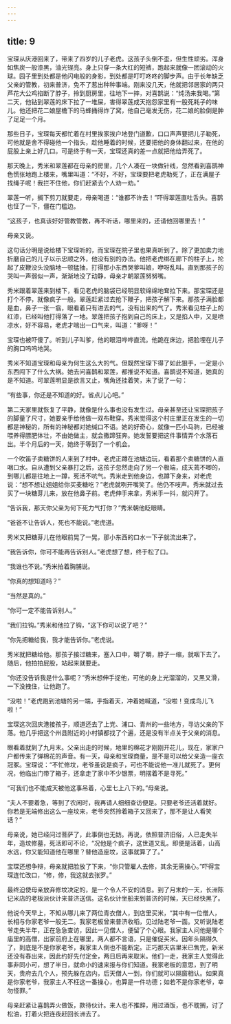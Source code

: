 ```yaml
---
---
---
```

title: 9
---




宝琛从庆港回来了，带来了四岁的儿子老虎。这孩子头倒不歪，但生性顽劣。浑身如焦炭一般漆黑，油光锃亮。身上只穿一条大红的短裤，跑起来就像一团滚动的火球。园子里到处都是他闪电般的身影，到处都是叮叮咚咚的脚步声。由于长年缺乏父亲的管教，初来普济，免不了惹出种种事端。刚来没几天，他就把邻居家的两只芦花大公鸡掐断了脖子，拎到厨房里，往地下一摔，对喜鹊说：“炖汤来我喝。”第二天，他钻到翠莲的床下拉了一堆屎，害得翠莲成天抱怨家里有一股死耗子的味儿。他还把花二娘屋檐下的马蜂捅得炸了窝，他自己毫发无伤，花二娘的脸倒是肿了足足一个月。

那些日子，宝琛每天都忙着在村里挨家挨户地登门道歉，口口声声要把儿子勒死，可他就是舍不得碰他一个指头，趁他睡着的时候，还要把他的身体翻过来，在他的屁股上亲上好几口。可是终于有一天，宝琛还真的差一点就把他给弄死了。

那天晚上，秀米和翠莲都在母亲的房里，几个人凑在一块做针线，忽然看到喜鹊神色慌张地跑上楼来，嘴里叫道：“不好，不好，宝琛要把老虎勒死了，正在满屋子找绳子呢！我拦不住他，你们赶紧去个人劝一劝。”

翠莲一听，搁下剪刀就要走，母亲喝道：“谁都不许去！”吓得翠莲直吐舌头。喜鹊也怔了一下，僵在门槛边。

“这孩子，也真该好好管教管教，再不听话，哪里来的，还请他回哪里去！”

母亲又说。

这句话分明是说给楼下宝琛听的，而宝琛在院子里也果真听到了。除了更加卖力地折磨自己的儿子以示忠顺之外，他没有别的办法。他把老虎绑在廊下的柱子上，抡起了皮鞭没头没脑地一顿猛抽，打得那小东西哭爹叫娘，咿呀乱叫。直到那孩子的哭叫一声弱似一声，渐渐地没了动静，母亲才朝翠莲努努嘴。

秀米跟着翠莲来到楼下，看见老虎的脑袋已经明显软绵绵地耷拉下来。那宝琛还是打个不停，就像疯子一般。翠莲赶紧过去抢下鞭子，把孩子解下来。那孩子满脸都是血，鼻子一张一翕，眼看着只有进去的气，没有出来的气了。秀米看见柱子上的红漆，已经叫他打得落了一地。翠莲把孩子抱到自己的床上，又是掐人中，又是喷凉水，好不容易，老虎才喘出一口气来，叫道：“爹呀！”

宝琛也被吓傻了。听到儿子叫爹，他的眼泪哗哗直流。他跪在床边，把脸埋在儿子的胸口呜呜地哭。

秀米不知道宝琛和母亲为何生这么大的气。但既然宝琛下得了如此狠手，一定是小东西闯下了什么大祸。她去问喜鹊和翠莲，都推说不知道。喜鹊说不知道，她真的是不知道。可翠莲明显是欲言又止，嘴角还挂着笑，末了说了一句：

“有些事，你还是不知道的好。省点儿心吧。”

第二天家里就恢复了平静，就像是什么事也没有发生过。母亲甚至还让宝琛把孩子的脚量了尺寸，她要亲手给他做一双布鞋穿。秀米觉得这个村庄里正在发生的一切都是神秘的，所有的神秘都对她缄口不语。她的好奇心，就像一匹小马驹，已经被喂养得膘肥体壮，不由她做主，就会撒蹄狂奔。她发誓要把这件事情弄个水落石出。半个月后的一天，她终于等到了一个机会。

一个吹笛子卖糖饼的人来到了村中。老虎正蹲在池塘边玩，看着那个卖糖饼的人直咽口水。自从遭到父亲暴打之后，这孩子忽然走向了另一个极端，成天蔫不唧的，到哪儿都是往地上一蹲，死活不吭气。秀米走到他身边，也蹲下身来，对老虎说：“想不想让姐姐给你买麦糖吃？”老虎就咧开嘴笑了。他仍不吱声。秀米就过去买了一块糖芽儿来，放在他鼻子前。老虎伸手来拿，秀米手一抖，就闪开了。

“告诉我，那天你父亲为何下死力气打你？”秀米朝他眨眼睛。

“爸爸不让告诉人，死也不能说。”老虎道。

秀米又把糖芽儿在他眼前晃了一晃，那小东西的口水一下子就流出来了。

“我告诉你，你可不能再告诉别人。”老虎想了想，终于松了口。

“我谁也不说。”秀米拍着胸脯说。

“你真的想知道吗？”

“当然是真的。”

“你可一定不能告诉别人。”

“我们拉钩。”秀米和他拉了钩，“这下你可以说了吧？”

“你先把糖给我，我才能告诉你。”老虎说。

秀米就把糖给他。那孩子接过糖来，塞入口中，嚼了嚼，脖子一缩，就咽下去了。随后，他拍拍屁股，站起来就要走。

“你还没告诉我是什么事呢？”秀米想伸手捉他，可他的身上光溜溜的，又黑又滑，一下没拽住，让他跑了。

“没啦！”老虎跑到池塘的另一端，手指着天，冲着她喊道，“没啦！变成鸟儿飞啦！”





宝琛这次回庆港接孩子，顺道还去了上党、浦口、青州的一些地方，寻访父亲的下落。他几乎把这个州县附近的小村镇都找了个遍，还是没有半点关于父亲的消息。

眼看着就到了九月末。父亲出走的时候，地里的棉花才刚刚开花儿，现在，家家户户都传来了弹棉花的声音。有一天，母亲和宝琛商量，是不是可以给父亲造一座衣冠冢。宝琛说：“不忙修坟，老爷虽说是疯子，可也不能说他一准儿就死了。更何况，他临出门带了箱子，还拿走了家中不少银票，明摆着不是寻死。”

“可我们也不能成天被他这事吊着，心里七上八下的。”母亲说。

“夫人不要着急，等到了农闲时，我再请人细细查访便是。只要老爷还活着就好。你若是无端修出这么一座坟来，老爷突然拎着箱子又回来了，那不是让人看笑话？”

母亲说，她已经问过菩萨了，此事倒也无妨。再说，依照普济旧俗，人已走失半年，造坟修墓，死活即可不论，“况他是个疯子，这世道又乱。即便是活着，山高水远，你又能知道他在哪里？替他造座坟，这事就算了了。”

宝琛还想争辩，母亲就把脸放了下来，“你只管雇人去修，其余无需操心。”吓得宝琛连忙改口，“修，修，我这就去张罗。”

最终迫使母亲放弃修坟决定的，是一个令人不安的消息。到了月末的一天，长洲陈记米店的老板派伙计来普济送信。这名伙计坐船来到普济的时候，天已经快黑了。

他说今天早上，不知从哪儿来了两位青衣僧人，到店里买米，“其中有一位僧人，长相与你家老爷一般无二。我家老板曾来普济收稻，见过陆老爷一面。又听说陆老爷走失半年，正在急急查访，因此一见僧人，便留了个心眼。我家主人问他是哪个庙里的高僧，出家前府上在哪里，两人都不言语，只是催促买米。因年头隔得久了，到底是不是你家老爷，我家主人倒也不能断定。正巧那天店里米已售完，新米还没有舂出来，因此约好先付定金，两日后再来取米。他们一走，我家主人觉得此事非同小可，想了半日，就命小的速来报与你们知道。我家老板的意思，到了明天，贵府去几个人，预先躲在店内，后天僧人一到，你们就可以隔窗相认。如果真是你家老爷，我家主人不枉这一番操心，也算是一件功德；如若不是你家老爷，幸勿怪罪。”

母亲赶紧让喜鹊弄火做饭，款待伙计。来人也不推辞，用过酒饭，也不耽搁，讨了松油，打着火把连夜赶回长洲去了。